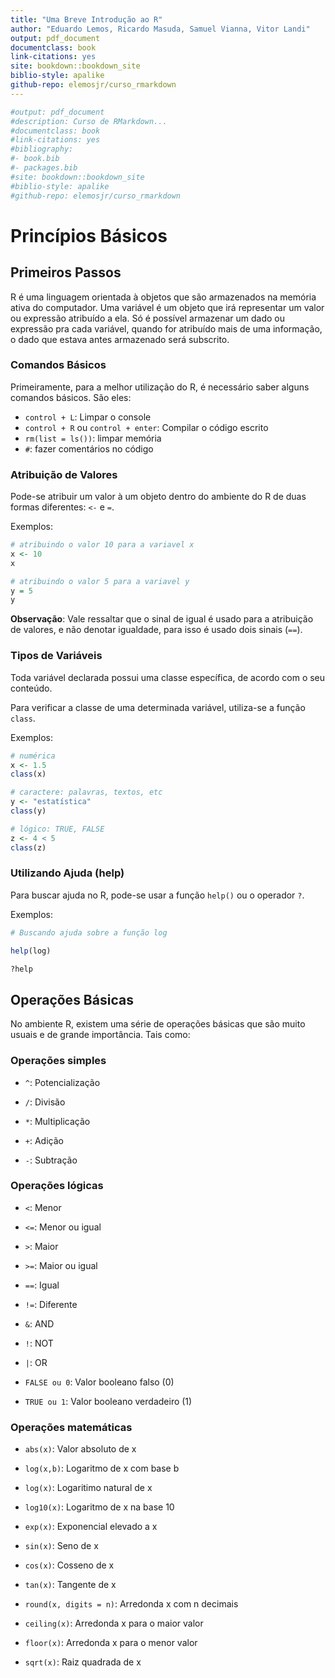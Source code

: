 ```yaml
---
title: "Uma Breve Introdução ao R"
author: "Eduardo Lemos, Ricardo Masuda, Samuel Vianna, Vitor Landi"
output: pdf_document
documentclass: book
link-citations: yes
site: bookdown::bookdown_site
biblio-style: apalike
github-repo: elemosjr/curso_rmarkdown
---
```


```r
#output: pdf_document
#description: Curso de RMarkdown...
#documentclass: book
#link-citations: yes
#bibliography:
#- book.bib
#- packages.bib
#site: bookdown::bookdown_site
#biblio-style: apalike
#github-repo: elemosjr/curso_rmarkdown
```


# Princípios Básicos

## Primeiros Passos

R é uma linguagem orientada à objetos que são armazenados na memória ativa do computador.
Uma variável é um objeto que irá representar um valor ou expressão atribuído a ela. Só é possível
armazenar um dado ou expressão pra cada variável, quando for atribuído mais de uma informação,
o dado que estava antes armazenado será subscrito.


### Comandos Básicos

Primeiramente, para a melhor utilização do R, é necessário saber alguns comandos básicos. São eles:

- `control + L`: Limpar o console
- `control + R` ou `control + enter`: Compilar o código escrito
- `rm(list = ls())`: limpar memória
- `#`: fazer comentários no código

### Atribuição de Valores

Pode-se atribuir um valor à um objeto dentro do ambiente do R de duas formas diferentes: `<-` e `=`.

Exemplos:
```r
# atribuindo o valor 10 para a variavel x
x <- 10
x

# atribuindo o valor 5 para a variavel y
y = 5
y
```
**Observação**: Vale ressaltar que o sinal de igual é usado para a atribuição de valores, e não denotar igualdade, para isso é usado dois sinais (`==`).

### Tipos de Variáveis

Toda variável declarada possui uma classe específica, de acordo com o seu conteúdo.

Para verificar a classe de uma determinada variável, utiliza-se a função `class`.

Exemplos:
```r
# numérica
x <- 1.5
class(x)

# caractere: palavras, textos, etc
y <- "estatística"
class(y)

# lógico: TRUE, FALSE
z <- 4 < 5
class(z)
```


### Utilizando Ajuda (help)

Para buscar ajuda no R, pode-se usar a função `help()` ou o operador `?`.

Exemplos:
```r
# Buscando ajuda sobre a função log

help(log)

?help

```


## Operações Básicas

No ambiente R, existem uma série de operações básicas que são muito usuais e de grande importância.
Tais como:


### Operações simples

- `^`:  Potencialização

- `/`:  Divisão

- `*`: Multiplicação

- `+`: Adição

- `-`: Subtração

### Operações lógicas

- `<`: Menor

- `<=`: Menor ou igual

- `>`: Maior

- `>=`: Maior ou igual

- `==`: Igual

- `!=`: Diferente

- `&`: AND

- `!`: NOT

- `|`: OR

- `FALSE ou 0`: Valor booleano falso (0)

- `TRUE ou 1`: Valor booleano verdadeiro (1)


### Operações matemáticas

- `abs(x)`: Valor absoluto de x

- `log(x,b)`: Logaritmo de x com base b

- `log(x)`: Logaritimo natural de x

- `log10(x)`: Logaritmo de x na base 10

- `exp(x)`: Exponencial elevado a x

- `sin(x)`: Seno de x

- `cos(x)`: Cosseno de x

- `tan(x)`: Tangente de x

- `round(x, digits = n)`: Arredonda x com n decimais

- `ceiling(x)`: Arredonda x para o maior valor

- `floor(x)`: Arredonda x para o menor valor

- `sqrt(x)`: Raiz quadrada de x


